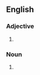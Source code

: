 {{also|chickenshit}}

==English==

===Adjective===
{{en-adj}}

# {{alternative form of|chickenshit|lang=en}}

===Noun===
{{en-noun|head=[[chicken]]-[[shit]]}}

# {{alternative form of|chickenshit|lang=en}}